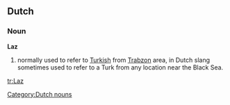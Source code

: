 ==Dutch==

===Noun===
'''Laz'''

# normally used to refer to [[W:Laz people|Turkish]] from [[w:Trabzon|Trabzon]] area, in Dutch slang sometimes used to refer to a Turk from any location near the Black Sea.


[[Category:Dutch nouns]]

[[tr:Laz]]